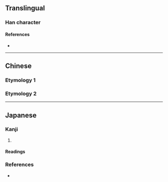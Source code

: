 {{character info}}
==Translingual==

===Han character===
{{Han char|rn=5|rad=乙|as=10|sn=11|four=22910|canj=BFU|ids=⿰⿱爫糸乚}}

====References====
* {{Han ref|kx=0084.280|dkj=00205|dj=0173.010|hdz=10057.040|uh=4E7F|ud=20095|bh=D44B|bd=54347}}

----

==Chinese==
===Etymology 1===
{{zh-see|治|v}}
===Etymology 2===
{{zh-see|亂|v}}

----

==Japanese==

===Kanji===
{{ja-kanji|grade=|rs=乙10}}

# {{alternative form of|ja|治}}

====Readings====
{{ja-readings
|goon=じ<ぢ
|kanon=ち
|kun=おさ-める<をさ-める
|nanori=おさむ
}}

===References===
* {{R:DKJ}}